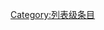 {{catmore1|[[WikiProject:生态|WikiProject:生态]]}}
{{Articles by Quality|topic=生态|project=生态|format=TOC}}
{{emptycat}}

[[Category:列表级条目|Category:列表级条目]]
